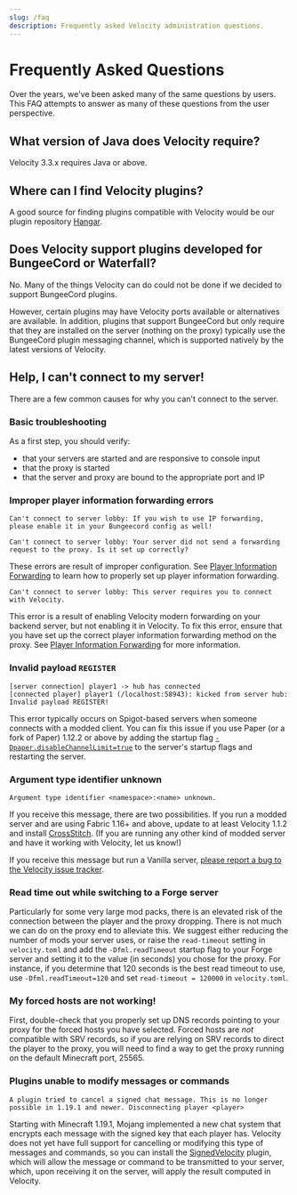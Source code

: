 ```yaml
---
slug: /faq
description: Frequently asked Velocity administration questions.
---
```


# Frequently Asked Questions

Over the years, we've been asked many of the same questions by users. This FAQ attempts to answer as
many of these questions from the user perspective.

## What version of Java does Velocity require?

Velocity 3.3.x requires Java <Property name="VELOCITY_JAVA_MIN" /> or above.

## Where can I find Velocity plugins?

A good source for finding plugins compatible with Velocity would be our plugin repository
[Hangar](https://hangar.papermc.io/?page=0&platform=VELOCITY).

## Does Velocity support plugins developed for BungeeCord or Waterfall?

No. Many of the things Velocity can do could not be done if we decided to support BungeeCord
plugins.

However, certain plugins may have Velocity ports available or alternatives are available. In
addition, plugins that support BungeeCord but only require that they are installed on the server
(nothing on the proxy) typically use the BungeeCord plugin messaging channel, which is supported
natively by the latest versions of Velocity.

## Help, I can't connect to my server!

There are a few common causes for why you can't connect to the server.

### Basic troubleshooting

As a first step, you should verify:

- that your servers are started and are responsive to console input
- that the proxy is started
- that the server and proxy are bound to the appropriate port and IP

### Improper player information forwarding errors

```
Can't connect to server lobby: If you wish to use IP forwarding, please enable it in your Bungeecord config as well!
```

```
Can't connect to server lobby: Your server did not send a forwarding request to the proxy. Is it set up correctly?
```

These errors are result of improper configuration. See
[Player Information Forwarding](forwarding.md) to learn how to properly set up player information
forwarding.

```
Can't connect to server lobby: This server requires you to connect with Velocity.
```

This error is a result of enabling Velocity modern forwarding on your backend server, but not
enabling it in Velocity. To fix this error, ensure that you have set up the correct player
information forwarding method on the proxy. See [Player Information Forwarding](forwarding.md) for
more information.

### Invalid payload `REGISTER`

```
[server connection] player1 -> hub has connected
[connected player] player1 (/localhost:58943): kicked from server hub: Invalid payload REGISTER!
```

This error typically occurs on Spigot-based servers when someone connects with a modded client. You
can fix this issue if you use Paper (or a fork of Paper) 1.12.2 or above by adding the startup flag
[`-Dpaper.disableChannelLimit=true`](/paper/reference/system-properties#paperdisablechannellimit)
to the server's startup flags and restarting the server.

### Argument type identifier unknown

```
Argument type identifier <namespace>:<name> unknown.
```

If you receive this message, there are two possibilities. If you run a modded server and are using
Fabric 1.16+ and above, update to at least Velocity 1.1.2 and install
[CrossStitch](https://www.curseforge.com/minecraft/mc-mods/crossstitch). (If you are running any
other kind of modded server and have it working with Velocity, let us know!)

If you receive this message but run a Vanilla server,
[please report a bug to the Velocity issue tracker](https://github.com/PaperMC/Velocity/issues/new).

### Read time out while switching to a Forge server

Particularly for some very large mod packs, there is an elevated risk of the connection between the
player and the proxy dropping. There is not much we can do on the proxy end to alleviate this. We
suggest either reducing the number of mods your server uses, or raise the `read-timeout` setting in
`velocity.toml` and add the `-Dfml.readTimeout` startup flag to your Forge server and setting it to
the value (in seconds) you chose for the proxy. For instance, if you determine that 120 seconds is
the best read timeout to use, use `-Dfml.readTimeout=120` and set `read-timeout = 120000` in
`velocity.toml`.

### My forced hosts are not working!

First, double-check that you properly set up DNS records pointing to your proxy for the forced hosts
you have selected. Forced hosts are _not_ compatible with SRV records, so if you are relying on SRV
records to direct the player to the proxy, you will need to find a way to get the proxy running on
the default Minecraft port, 25565.

### Plugins unable to modify messages or commands

```
A plugin tried to cancel a signed chat message. This is no longer possible in 1.19.1 and newer. Disconnecting player <player>
```

Starting with Minecraft 1.19.1, Mojang implemented a new chat system that encrypts each message with
the signed key that each player has. Velocity does not yet have full support for cancelling or modifying
this type of messages and commands, so you can install the [SignedVelocity](https://hangar.papermc.io/4drian3d/SignedVelocity) plugin,
which will allow the message or command to be transmitted to your server, which, upon receiving it on the server,
will apply the result computed in Velocity.
